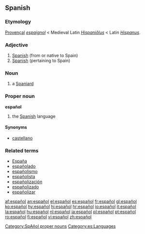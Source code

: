 == Spanish ==
===Etymology===
[[Provençal]] ''[[espaignol]]'' < Medieval Latin ''[[Hispaniolus|Hispaniŏlus]]'' < Latin ''[[Hispanus]]''.

=== Adjective ===
{{es-adj|masculine plural=españoles|feminine=española}}

# [[Spanish]] (from or native to Spain)
# [[Spanish]] (pertaining to Spain)

=== Noun ===
{{es-noun-mf|masculine plural=españoles|feminine=española}}

# a [[Spaniard]]

=== Proper noun ===
'''español''' {{m}}

# the [[Spanish]] language

====Synonyms====
*[[castellano]]

[[Category:SpAñol proper nouns]]
[[Category:es:Languages]]

===Related terms===
*[[España]]
*[[españolado]]
*[[españolismo]]
*[[españolista]]
*[[españolización]]
*[[españolizado]]
*[[españolizar]]

[[af:español]]
[[an:español]]
[[el:español]]
[[es:español]]
[[fr:español]]
[[gl:español]]
[[ko:español]]
[[hy:español]]
[[hi:español]]
[[hr:español]]
[[io:español]]
[[it:español]]
[[la:español]]
[[hu:español]]
[[nl:español]]
[[ja:español]]
[[pl:español]]
[[pt:español]]
[[ro:español]]
[[fi:español]]
[[vi:español]]
[[zh:español]]